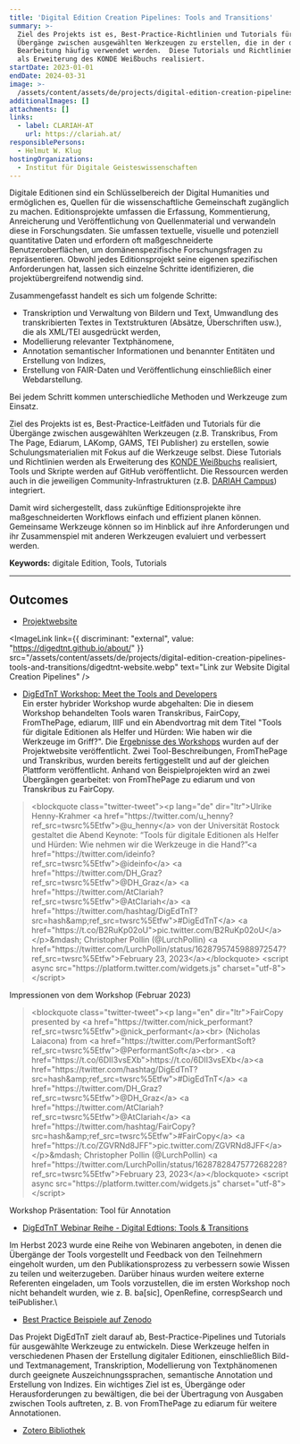 ```yaml
---
title: 'Digital Edition Creation Pipelines: Tools and Transitions'
summary: >-
  Ziel des Projekts ist es, Best-Practice-Richtlinien und Tutorials für die
  Übergänge zwischen ausgewählten Werkzeugen zu erstellen, die in der digitalen
  Bearbeitung häufig verwendet werden.  Diese Tutorials und Richtlinien werden
  als Erweiterung des KONDE Weißbuchs realisiert.
startDate: 2023-01-01
endDate: 2024-03-31
image: >-
  /assets/content/assets/de/projects/digital-edition-creation-pipelines-tools-and-transitions/image.png
additionalImages: []
attachments: []
links:
  - label: CLARIAH-AT
    url: https://clariah.at/
responsiblePersons:
  - Helmut W. Klug
hostingOrganizations:
  - Institut für Digitale Geisteswissenschaften
---
```

Digitale Editionen sind ein Schlüsselbereich der Digital Humanities und ermöglichen es, Quellen für die wissenschaftliche Gemeinschaft zugänglich zu machen. Editionsprojekte umfassen die Erfassung, Kommentierung, Anreicherung und Veröffentlichung von Quellenmaterial und verwandeln diese in Forschungsdaten. Sie umfassen textuelle, visuelle und potenziell quantitative Daten und erfordern oft maßgeschneiderte Benutzeroberflächen, um domänenspezifische Forschungsfragen zu repräsentieren. Obwohl jedes Editionsprojekt seine eigenen spezifischen Anforderungen hat, lassen sich einzelne Schritte identifizieren, die projektübergreifend notwendig sind.

Zusammengefasst handelt es sich um folgende Schritte:

- Transkription und Verwaltung von Bildern und Text, Umwandlung des transkribierten Textes in Textstrukturen (Absätze, Überschriften usw.), die als XML/TEI ausgedrückt werden,
- Modellierung relevanter Textphänomene,
- Annotation semantischer Informationen und benannter Entitäten und Erstellung von Indizes,
- Erstellung von FAIR-Daten und Veröffentlichung einschließlich einer Webdarstellung.

Bei jedem Schritt kommen unterschiedliche Methoden und Werkzeuge zum Einsatz.

Ziel des Projekts ist es, Best-Practice-Leitfäden und Tutorials für die Übergänge zwischen ausgewählten Werkzeugen (z.B. Transkribus, From The Page, Ediarum, LAKomp, GAMS, TEI Publisher) zu erstellen, sowie Schulungsmaterialien mit Fokus auf die Werkzeuge selbst. Diese Tutorials und Richtlinien werden als Erweiterung des [KONDE Weißbuchs](https://www.digitale-edition.at/) realisiert, Tools und Skripte werden auf GitHub veröffentlicht. Die Ressourcen werden auch in die jeweiligen Community-Infrastrukturen (z.B. [DARIAH Campus](https://campus.dariah.eu/)) integriert.

Damit wird sichergestellt, dass zukünftige Editionsprojekte ihre maßgeschneiderten Workflows einfach und effizient planen können. Gemeinsame Werkzeuge können so im Hinblick auf ihre Anforderungen und ihr Zusammenspiel mit anderen Werkzeugen evaluiert und verbessert werden.

**Keywords:** digitale Edition, Tools, Tutorials

---

## Outcomes

* [Projektwebsite](https://digedtnt.github.io/about/)

<ImageLink link={{ discriminant: "external", value: "https://digedtnt.github.io/about/" }} src="/assets/content/assets/de/projects/digital-edition-creation-pipelines-tools-and-transitions/digedtnt-website.webp" text="Link zur Website Digital Creation Pipelines" />

* [DigEdTnT Workshop: Meet the Tools and Developers](https://clariah.at/de/events/digedtnt-workshop-meet-the-tools-and-developers/)\
  Ein erster hybrider Workshop wurde abgehalten: Die in diesem Workshop behandelten Tools waren Transkribus, FairCopy, FromThePage, ediarum, IIIF und ein Abendvortrag mit dem Titel "Tools für digitale Editionen als Helfer und Hürden: Wie haben wir die Werkzeuge im Griff?". Die [Ergebnisse des Workshops](https://digedtnt.github.io/workshop/) wurden auf der Projektwebsite veröffentlicht. Zwei Tool-Beschreibungen, FromThePage und Transkribus, wurden bereits fertiggestellt und auf der gleichen Plattform veröffentlicht. Anhand von Beispielprojekten wird an zwei Übergängen gearbeitet: von FromThePage zu ediarum und von Transkribus zu FairCopy.

> \<blockquote class="twitter-tweet">\<p lang="de" dir="ltr">Ulrike Henny-Krahmer \<a href="https\://twitter.com/u\_henny?ref\_src=twsrc%5Etfw">@u\_henny\</a> von der Universität Rostock gestaltet die Abend Keynote: “Tools für digitale Editionen als Helfer und Hürden: Wie nehmen wir die Werkzeuge in die Hand?”\<a href="https\://twitter.com/ideinfo?ref\_src=twsrc%5Etfw">@ideinfo\</a> \<a href="https\://twitter.com/DH\_Graz?ref\_src=twsrc%5Etfw">@DH\_Graz\</a> \<a href="https\://twitter.com/AtClariah?ref\_src=twsrc%5Etfw">@AtClariah\</a> \<a href="https\://twitter.com/hashtag/DigEdTnT?src=hash\&amp;ref\_src=twsrc%5Etfw">#DigEdTnT\</a> \<a href="https\://t.co/B2RuKp02oU">pic.twitter.com/B2RuKp02oU\</a>\</p>\&mdash; Christopher Pollin (@LurchPollin) \<a href="https\://twitter.com/LurchPollin/status/1628795745988972547?ref\_src=twsrc%5Etfw">February 23, 2023\</a>\</blockquote> \<script async src="https\://platform.twitter.com/widgets.js" charset="utf-8">\</script>

Impressionen von dem Workshop (Februar 2023)



> \<blockquote class="twitter-tweet">\<p lang="en" dir="ltr">FairCopy presented by \<a href="https\://twitter.com/nick\_performant?ref\_src=twsrc%5Etfw">@nick\_performant\</a>\<br> (Nicholas Laiacona) from \<a href="https\://twitter.com/PerformantSoft?ref\_src=twsrc%5Etfw">@PerformantSoft\</a>\<br> . \<a href="https\://t.co/6DII3vsEXb">https\://t.co/6DII3vsEXb\</a>\<a href="https\://twitter.com/hashtag/DigEdTnT?src=hash\&amp;ref\_src=twsrc%5Etfw">#DigEdTnT\</a> \<a href="https\://twitter.com/DH\_Graz?ref\_src=twsrc%5Etfw">@DH\_Graz\</a> \<a href="https\://twitter.com/AtClariah?ref\_src=twsrc%5Etfw">@AtClariah\</a> \<a href="https\://twitter.com/hashtag/FairCopy?src=hash\&amp;ref\_src=twsrc%5Etfw">#FairCopy\</a> \<a href="https\://t.co/ZGVRNd8JFF">pic.twitter.com/ZGVRNd8JFF\</a>\</p>\&mdash; Christopher Pollin (@LurchPollin) \<a href="https\://twitter.com/LurchPollin/status/1628782847577268228?ref\_src=twsrc%5Etfw">February 23, 2023\</a>\</blockquote> \<script async src="https\://platform.twitter.com/widgets.js" charset="utf-8">\</script>

Workshop Präsentation: Tool für Annotation



* [DigEdTnT Webinar Reihe - Digital Edtions: Tools & Transitions](https://clariah.at/de/events/webinar-series-digital-editions-tools-transitions/)

Im Herbst 2023 wurde eine Reihe von Webinaren angeboten, in denen die Übergänge der Tools vorgestellt und Feedback von den Teilnehmern eingeholt wurden, um den Publikationsprozess zu verbessern sowie Wissen zu teilen und weiterzugeben. Darüber hinaus wurden weitere externe Referenten eingeladen, um Tools vorzustellen, die im ersten Workshop noch nicht behandelt wurden, wie z. B. ba\[sic], OpenRefine, correspSearch und teiPublisher.\


* [Best Practice Beispiele auf Zenodo](https://zenodo.org/records/10544700)

Das Projekt DigEdTnT zielt darauf ab, Best-Practice-Pipelines und Tutorials für ausgewählte Werkzeuge zu entwickeln. Diese Werkzeuge helfen in verschiedenen Phasen der Erstellung digitaler Editionen, einschließlich Bild- und Textmanagement, Transkription, Modellierung von Textphänomenen durch geeignete Auszeichnungssprachen, semantische Annotation und Erstellung von Indizes. Ein wichtiges Ziel ist es, Übergänge oder Herausforderungen zu bewältigen, die bei der Übertragung von Ausgaben zwischen Tools auftreten, z. B. von FromThePage zu ediarum für weitere Annotationen.

* [Zotero Bibliothek](https://www.zotero.org/groups/4949308/digedtnt/library)
